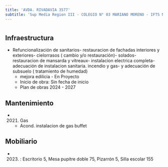 ```yaml
---
title: 'AVDA. RIVADAVIA 3577'
subtitle: 'Sup Media Region III - COLEGIO N° 03 MARIANO MORENO - IFTS N° 28'
---
```


#
## Infraestructura

* Refuncionalización de sanitarios- restauracion de fachadas interiores y exteriores- cielorrasos ( cambio y/o restauración)- solados- restauracion de mansarda y vitreaux- instalacion electrica completa- adecuación de instalacion sanitaria. incendio y gas- y adecuación de subsuelo ( tratamiento de humedad) 
    + mejora edilicia - En Proyecto 
    + Inicio de obra: Sin fecha de inicio 
    + Plan de obras 2024 - 2027 






## Mantenimiento

*  (2021) Gas 
    + Acond. instalacion de gas buffet





## Mobiliario

*  (2023) : Escritorio 5, Mesa pupitre doble 75, Pizarrón 5, Silla escolar 155 



